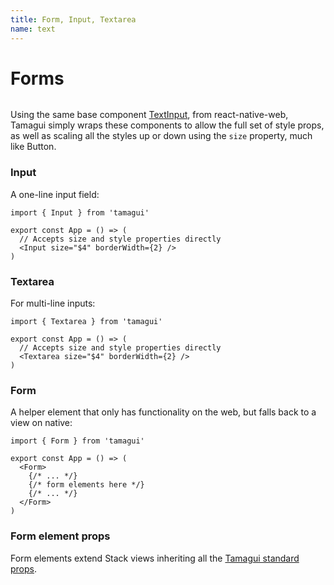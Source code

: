 ```yaml
---
title: Form, Input, Textarea
name: text
---
```


# Forms

<HeroContainer demoMultiple>
  <FormsDemo />
</HeroContainer>

```jsx hero template=Forms

```

Using the same base component [TextInput](https://necolas.github.io/react-native-web/docs/text-input/), from react-native-web, Tamagui simply wraps these components to allow the full set of style props, as well as scaling all the styles up or down using the `size` property, much like Button.

### Input

A one-line input field:

```tsx
import { Input } from 'tamagui'

export const App = () => (
  // Accepts size and style properties directly
  <Input size="$4" borderWidth={2} />
)
```

### Textarea

For multi-line inputs:

```tsx
import { Textarea } from 'tamagui'

export const App = () => (
  // Accepts size and style properties directly
  <Textarea size="$4" borderWidth={2} />
)
```

### Form

A helper element that only has functionality on the web, but falls back to a view on native:

```tsx
import { Form } from 'tamagui'

export const App = () => (
  <Form>
    {/* ... */}
    {/* form elements here */}
    {/* ... */}
  </Form>
)
```

### Form element props

Form elements extend Stack views inheriting all the [Tamagui standard props](/docs/intro/props).
